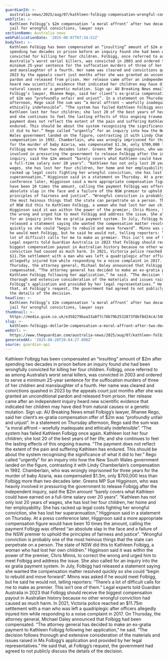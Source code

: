 ```yaml
---
guardianId: >-
  australia-news/2025/aug/07/kathleen-folbigg-compensation-wrongful-conviction-ntwnfb
webTitle: >-
  Kathleen Folbigg’s $2m compensation ‘a moral affront’ after two decades in
  jail for wrongful convictions, lawyer says
sectionName: Australia news
webPublicationDate: '2025-08-07T07:34:52Z'
bodyText: >-
  Kathleen Folbigg has been compensated an “insulting” amount of $2m after
  spending two decades in prison before an inquiry found she had been wrongfully
  convicted for killing her four children. Folbigg, once referred to as among
  Australia’s worst serial killers, was convicted in 2003 and ordered to serve a
  minimum 25-year sentence for the suffocation murders of three of her children
  and manslaughter of a fourth. Her name was cleared and convictions quashed in
  2023 by the appeals court just months after she was granted an unconditional
  pardon and released from prison. Her release came after an independent inquiry
  heard new scientific evidence that indicated her children may have died from
  natural causes or a genetic mutation. Sign up: AU Breaking News email
  Folbigg’s lawyer, Rhanee Rego, said her client’s ex-gratia compensation offer
  of $2m was “profoundly unfair and unjust”. In a statement on Thursday
  afternoon, Rego said the sum was “a moral affront – woefully inadequate and
  ethically indefensible”. “The system has failed Kathleen Folbigg once again.
  Kathleen lost her four children; she lost 20 of the best years of her life;
  and she continues to feel the lasting effects of this ongoing trauma. “The
  payment does not reflect the extent of the pain and suffering Kathleen has
  endured. This should be about the system recognising the significance of what
  it did to her.” Rego called “urgently” for an inquiry into how the New South
  Wales government landed on the figure, contrasting it with Lindy Chamberlain’s
  compensation in 1992. Chamberlain, who was wrongly imprisoned for three years
  for the murder of baby Azaria, was compensated $1.3m, only $700,000 less than
  Folbigg more than two decades later. Greens MP Sue Higginson, who was heavily
  involved in pressuring the government to release Folbigg after the independent
  inquiry, said the $2m amount “barely covers what Kathleen could have earned on
  a full-time salary over 20 years”. “Kathleen has not only lost 20 years of
  wages, she has lost her four children, her home and her employability. She has
  racked up legal costs fighting her wrongful conviction, she has lost her
  superannuation,” Higginson said in a statement on Thursday. At a press
  conference later, Higginson said a more appropriate compensation figure would
  have been 10 times the amount, calling the payment Folbigg was offered “an
  absolute slap in the face and a failure of the NSW premier to uphold the
  principles of fairness and justice”. “Wrongful conviction is probably one of
  the most heinous things that the state can perpetrate on a person. The state
  of NSW did this to Kathleen Folbigg, a woman who had lost her own children.”
  Higginson said it was within the power of the premier, Chris Minns, to correct
  the wrong and urged him to meet Folbigg and address the issue. She also called
  for an inquiry into the ex gratia payment system. In July, Folbigg had
  released a statement saying she wanted the compensation matter resolved
  quickly so she could “begin to rebuild and move forward”. Minns was asked if
  he would meet Folbigg, but he said he would not, telling reporters: “There’s a
  lot of difficult calls for me to make as premier. This isn’t one of them.”
  Legal experts told Guardian Australia in 2023 that Folbigg should receive the
  biggest compensation payout in Australian history because no other wrongful
  conviction had caused as much harm. In 2021, Victoria police reached an
  $11.75m settlement with a man who was left a quadriplegic after officers
  allegedly injured him while responding to a noise complaint in 2017. On
  Thursday, the attorney general, Michael Daley announced that Folbigg had been
  compensated. “The attorney general has decided to make an ex-gratia payment to
  Kathleen Folbigg following her application,” he said. “The decision follows
  thorough and extensive consideration of the materials and issues raised in Ms
  Folbigg’s application and provided by her legal representatives.” He said
  that, at Folbigg’s request, the government had agreed to not publicly discuss
  the details of the decision.
headline: >-
  Kathleen Folbigg’s $2m compensation ‘a moral affront’ after two decades in
  jail for wrongful convictions, lawyer says
thumbnail: >-
  https://media.guim.co.uk/e358279baa33a8f7c78b79b2532873f8bf8d24c4/348_0_3465_2773/500.jpg
slug: >-
  kathleen-folbiggs-dollar2m-compensation-a-moral-affront-after-two-decades-in-jail-for-wrongful-convictions-lawyer-says
webUrl: >-
  https://www.theguardian.com/australia-news/2025/aug/07/kathleen-folbigg-compensation-wrongful-conviction-ntwnfb
generatedAt: '2025-08-28T20:04:27.898Z'
source: guardian-api
---
```

Kathleen Folbigg has been compensated an “insulting” amount of $2m after spending two decades in prison before an inquiry found she had been wrongfully convicted for killing her four children. Folbigg, once referred to as among Australia’s worst serial killers, was convicted in 2003 and ordered to serve a minimum 25-year sentence for the suffocation murders of three of her children and manslaughter of a fourth. Her name was cleared and convictions quashed in 2023 by the appeals court just months after she was granted an unconditional pardon and released from prison. Her release came after an independent inquiry heard new scientific evidence that indicated her children may have died from natural causes or a genetic mutation. Sign up: AU Breaking News email Folbigg’s lawyer, Rhanee Rego, said her client’s ex-gratia compensation offer of $2m was “profoundly unfair and unjust”. In a statement on Thursday afternoon, Rego said the sum was “a moral affront – woefully inadequate and ethically indefensible”. “The system has failed Kathleen Folbigg once again. Kathleen lost her four children; she lost 20 of the best years of her life; and she continues to feel the lasting effects of this ongoing trauma. “The payment does not reflect the extent of the pain and suffering Kathleen has endured. This should be about the system recognising the significance of what it did to her.” Rego called “urgently” for an inquiry into how the New South Wales government landed on the figure, contrasting it with Lindy Chamberlain’s compensation in 1992. Chamberlain, who was wrongly imprisoned for three years for the murder of baby Azaria, was compensated $1.3m, only $700,000 less than Folbigg more than two decades later. Greens MP Sue Higginson, who was heavily involved in pressuring the government to release Folbigg after the independent inquiry, said the $2m amount “barely covers what Kathleen could have earned on a full-time salary over 20 years”. “Kathleen has not only lost 20 years of wages, she has lost her four children, her home and her employability. She has racked up legal costs fighting her wrongful conviction, she has lost her superannuation,” Higginson said in a statement on Thursday. At a press conference later, Higginson said a more appropriate compensation figure would have been 10 times the amount, calling the payment Folbigg was offered “an absolute slap in the face and a failure of the NSW premier to uphold the principles of fairness and justice”. “Wrongful conviction is probably one of the most heinous things that the state can perpetrate on a person. The state of NSW did this to Kathleen Folbigg, a woman who had lost her own children.” Higginson said it was within the power of the premier, Chris Minns, to correct the wrong and urged him to meet Folbigg and address the issue. She also called for an inquiry into the ex gratia payment system. In July, Folbigg had released a statement saying she wanted the compensation matter resolved quickly so she could “begin to rebuild and move forward”. Minns was asked if he would meet Folbigg, but he said he would not, telling reporters: “There’s a lot of difficult calls for me to make as premier. This isn’t one of them.” Legal experts told Guardian Australia in 2023 that Folbigg should receive the biggest compensation payout in Australian history because no other wrongful conviction had caused as much harm. In 2021, Victoria police reached an $11.75m settlement with a man who was left a quadriplegic after officers allegedly injured him while responding to a noise complaint in 2017. On Thursday, the attorney general, Michael Daley announced that Folbigg had been compensated. “The attorney general has decided to make an ex-gratia payment to Kathleen Folbigg following her application,” he said. “The decision follows thorough and extensive consideration of the materials and issues raised in Ms Folbigg’s application and provided by her legal representatives.” He said that, at Folbigg’s request, the government had agreed to not publicly discuss the details of the decision.
